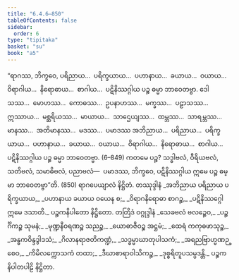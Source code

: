 ```yaml
---
title: "6.4.6–850"
tableOfContents: false
sidebar:
  order: 6
type: "tipitaka"
basket: "su"
book: "a5"
---
```



<DynamicBreadcrumb />

<Division number="308–1151" book="a5" e="ch" v="16">

<Paragraph number="1411" book="a5">
“ရာဂဿ, ဘိက္ခဝေ, ပရိညာယ…  ပရိက္ခယာယ…  ပဟာနာယ…  ခယာယ…  ဝယာယ…  ဝိရာဂါယ…  နိရောဓာယ…  စာဂါယ…  ပဋိနိဿဂ္ဂါယ ပဉ္စ ဓမ္မာ ဘာဝေတဗ္ဗာ. ဒေါသဿ…  မောဟဿ…  ကောဓဿ…  ဥပနာဟဿ…  မက္ခဿ…  ပဠာသဿ…  ဣဿာယ…  မစ္ဆရိယဿ…  မာယာယ…  သာဌေယျဿ…  ထမ္ဘဿ…  သာရမ္ဘဿ…  မာနဿ…  အတိမာနဿ…  မဒဿ…  ပမာဒဿ အဘိညာယ…  ပရိညာယ…  ပရိက္ခယာယ…  ပဟာနာယ…  ခယာယ…  ဝယာယ…  ဝိရာဂါယ…  နိရောဓာယ…  စာဂါယ…  ပဋိနိဿဂ္ဂါယ ပဉ္စ ဓမ္မာ ဘာဝေတဗ္ဗာ. (6–849)
</Paragraph>

</Division>
<Division number="1152" book="a5" e="ch" v="16">

<Paragraph number="1412" book="a5">
ကတမေ ပဉ္စ? သဒ္ဓါဗလံ, ဝီရိယဗလံ, သတိဗလံ, သမာဓိဗလံ, ပညာဗလံ—  ပမာဒဿ, ဘိက္ခဝေ, ပဋိနိဿဂ္ဂါယ ဣမေ ပဉ္စ ဓမ္မာ ဘာဝေတဗ္ဗာ”တိ. (850)

</Paragraph>
</Division>

<Paragraph number="1413" type="center" book="a5">
ရာဂပေယျာလံ နိဋ္ဌိတံ.



</Paragraph>

<Paragraph number="1414" type="center" book="a5">
တဿုဒ္ဒါနံ


</Paragraph>

<Paragraph number="1415" type="verses" book="a5">
_အဘိညာယ ပရိညာယ ပရိက္ခယာယ,_  
_ပဟာနာယ ခယာယ ဝယေန စ;_  
_ဝိရာဂနိရောဓာ စာဂဉ္စ,_  
_ပဋိနိဿဂ္ဂေါ ဣမေ ဒသာတိ._  


</Paragraph>

<Paragraph number="1416" type="center" book="a5">
ပဉ္စကနိပါတော နိဋ္ဌိတော.



</Paragraph>

<Paragraph number="1417" type="center" book="a5">
တတြိဒံ ဝဂ္ဂုဒ္ဒါနံ


</Paragraph>

<Paragraph number="1418" type="verses" book="a5">
_သေခဗလံ ဗလဉ္စေဝ,_  
_ပဉ္စင်္ဂိကဉ္စ သုမနံ;_  
_မုဏ္ဍနီဝရဏဉ္စ သညဉ္စ,_  
_ယောဓာဇီဝဉ္စ အဋ္ဌမံ;_  
_ထေရံ ကကုဓဖာသုဉ္စ,_  
_အန္ဓကဝိန္ဒဒွါဒသံ;_  
_ဂိလာနရာဇတိကဏ္ဍံ,_  
_သဒ္ဓမ္မာဃာတုပါသကံ;_  
_အရညဗြာဟ္မဏဉ္စေဝ,_  
_ကိမိလက္ကောသကံ တထာ;_  
_ဒီဃာစာရာဝါသိကဉ္စ,_  
_ဒုစ္စရိတူပသမ္ပဒန္တိ._  


</Paragraph>

<Paragraph number="1419" type="center" book="a5">
ပဉ္စကနိပါတပါဠိ နိဋ္ဌိတာ.
</Paragraph>
